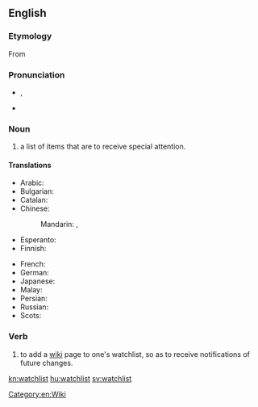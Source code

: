 {{selfref|For help on watchlist, see [[m:Watchlist|Watchlist]] on Meta-Wiki.}}
==English==
{{wikipedia}}
===Etymology===
From {{compound|watch|list}}

===Pronunciation===
* {{a|UK}} {{IPA|/ˈwɒtʃˌlɪst/}}, {{X-SAMPA|/"wQtS%lIst/}}
* {{audio|en-us-watchlist.ogg|Audio (US)}}

===Noun===
{{en-noun}}

# a list of items that are to receive special attention.

====Translations====
{{trans-top|list for special attention}}
* Arabic: {{t-|ar|قائمة مراقبتي|f|tr=qaa'ima muraaqabati}}
* Bulgarian: {{t-|bg|наблюдаваните теми|sc=Cyrl}}
* Catalan: {{t-|ca|llista de seguiment}}
* Chinese:
*: Mandarin: {{t|cmn|監視列表|sc=Hani}}, {{t|cmn|监视列表|tr=jiānshì lièbiǎo|sc=Hani}}
* Esperanto: {{t-|eo|atentaro}}
* Finnish: {{t-|fi|tarkkailulista}}
{{trans-mid}}
* French: {{t-|fr|liste de suivi|f}}
* German: {{t-|de|Beobachtungsliste|f}}
* Japanese: {{t-|ja|ウォッチリスト|tr=wotchirisuto}}
* Malay: {{t-|ms|senarai pantau}}
* Persian: {{t-|fa|فهرست پی‌گیری‌ها|tr=fehrest-e peygiri-ha|sc=fa-Arab}}
* Russian: {{t-|ru|список наблюдения|m|tr=spísok nabljudénija}}
* Scots: {{tø|sco|watchleet}}
{{trans-bottom}}

===Verb===
{{en-verb}}

# {{context|Wiktionary and WMF jargon|lang=en}} to add a [[wiki]] page to one's watchlist, so as to receive notifications of future changes.

[[Category:en:Wiki]]

[[kn:watchlist]]
[[hu:watchlist]]
[[sv:watchlist]]